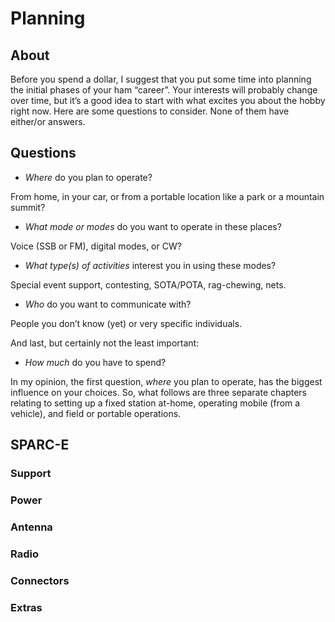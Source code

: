 # Planning {-}

## About {-}

Before you spend a dollar, I suggest that you put some time into planning the initial phases of your ham "career".
Your interests will probably change over time, but it's a good idea to start with what excites you about the hobby right now.
Here are some questions to consider.
None of them have either/or answers.

## Questions {-}

- *Where* do you plan to operate?

From home, in your car, or from a portable location like a park or a mountain summit?

- *What mode or modes* do you want to operate in these places?

Voice (SSB or FM), digital modes, or CW?

- *What type(s) of activities* interest you in using these modes?

Special event support, contesting, SOTA/POTA, rag-chewing, nets.

- *Who* do you want to communicate with?

People you don't know (yet) or very specific individuals.

And last, but certainly not the least important:

- *How much* do you have to spend?

In my opinion, the first question, *where* you plan to operate, has the biggest influence on your choices.
So, what follows are three separate chapters relating to setting up a fixed station at-home, operating mobile (from a vehicle), and field or portable operations.

## SPARC-E

### Support

### Power

### Antenna

### Radio

### Connectors

### Extras

